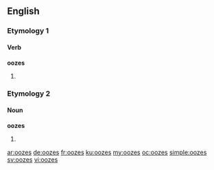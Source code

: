 ==English==

===Etymology 1===

====Verb====
'''oozes'''

# {{en-third-person singular of|ooze}}

===Etymology 2===

====Noun====
'''oozes'''

# {{plural of|ooze}}

[[ar:oozes]]
[[de:oozes]]
[[fr:oozes]]
[[ku:oozes]]
[[my:oozes]]
[[oc:oozes]]
[[simple:oozes]]
[[sv:oozes]]
[[vi:oozes]]